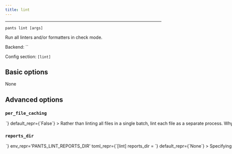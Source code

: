 ```yaml
---
title: lint
---
```



---

```
pants lint [args]
```

Run all linters and/or formatters in check mode.

Backend: <span className="color--primary">``</span>

Config section: <span className="color--primary">`[lint]`</span>

<span className={styles.options}>

## Basic options

None

## Advanced options

### `per_file_caching`

<Option
  cli_repr={`--[no-]lint-per-file-caching`}
  env_repr='PANTS_LINT_PER_FILE_CACHING'
  toml_repr={`[lint]
per_file_caching = <bool>`}
  default_repr={`False`}
>

Rather than linting all files in a single batch, lint each file as a separate process.

Why do this? You&#x27;ll get many more cache hits. Why not do this? Linters both have substantial startup overhead and are cheap to add one additional file to the run. On a cold cache, it is much faster to use `--no-per-file-caching`.

We only recommend using `--per-file-caching` if you are using a remote cache or if you have benchmarked that this option will be faster than `--no-per-file-caching` for your use case.

</Option>

### `reports_dir`

<Option
  cli_repr={`--lint-reports-dir=<DIR>`}
  env_repr='PANTS_LINT_REPORTS_DIR'
  toml_repr={`[lint]
reports_dir = <DIR>`}
  default_repr={`None`}
>

Specifying a directory causes linters that support writing report files to write into this directory.

</Option>

## Deprecated options

None

## Related subsystems

- [bandit](../subsystems/bandit.mdx)
- [black](../subsystems/black.mdx)
- [docformatter](../subsystems/docformatter.mdx)
- [download-pex-bin](../subsystems/download-pex-bin.mdx)
- [flake8](../subsystems/flake8.mdx)
- [grpc_python_plugin](../subsystems/grpc_python_plugin.mdx)
- [isort](../subsystems/isort.mdx)
- [pex](../subsystems/pex.mdx)
- [protoc](../subsystems/protoc.mdx)
- [pylint](../subsystems/pylint.mdx)
- [python-infer](../subsystems/python-infer.mdx)
- [python-native-code](../subsystems/python-native-code.mdx)
- [python-protobuf](../subsystems/python-protobuf.mdx)
- [python-protobuf.mypy-plugin](../subsystems/python-protobuf.mypy-plugin.mdx)
- [python-repos](../subsystems/python-repos.mdx)
- [python-setup](../subsystems/python-setup.mdx)
- [source](../subsystems/source.mdx)
- [subprocess-environment](../subsystems/subprocess-environment.mdx)

</span>
